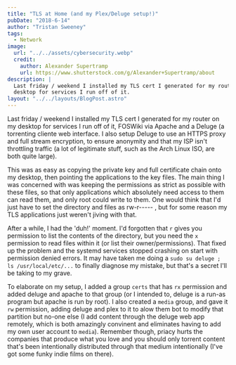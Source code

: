 ```yaml
---
title: "TLS at Home (and my Plex/Deluge setup!)"
pubDate: "2018-6-14"
author: "Tristan Sweeney"
tags:
  - Network
image:
  url: "../../assets/cybersecurity.webp"
  credit:
    author: Alexander Supertramp
    url: https://www.shutterstock.com/g/Alexander+Supertramp/about
description: |
  Last friday / weekend I installed my TLS cert I generated for my router on my
  desktop for services I run off of it.
layout: "../../layouts/BlogPost.astro"
---
```


Last friday / weekend I installed my TLS cert I generated for my router on my desktop for services I run off of it, FOSWiki via Apache and a Deluge (a torrenting cliente web interface. I also setup Deluge to use an HTTPS proxy and full stream encryption, to ensure anonymity and that my ISP isn't throttling traffic (a lot of legitimate stuff, such as the Arch Linux ISO, are both quite large).

This was as easy as copying the private key and full certificate chain onto my desktop, then pointing the applications to the key files. The main thing I was concerned with was keeping the permissions as strict as possible with these files, so that only applications which absolutely need access to them can read them, and only root could write to them. One would think that I'd just have to set the directory and files as rw-r----- , but for some reason my TLS applications just weren't jiving with that.

After a while, I had the 'duh!' moment. I'd forgotten that `r` gives you permission to list the contents of the directory, but you need the `x` permission to read files within it (or list their owner/permissions). That fixed up the problem and the systemd services stopped crashing on start with permission denied errors. It may have taken me doing a `sudo su deluge ; ls /usr/local/etc/...` to finally diagnose my mistake, but that's a secret I'll be taking to my grave.

To elaborate on my setup, I added a group `certs` that has `rx` permission and added deluge and apache to that group (or I intended to, deluge is a run-as program but apache is run by root). I also created a `media` group, and gave it `rw` permission, adding deluge and plex to it to alow them bot to modify that partition but no-one else (I add content through the deluge web app remotely, which is both amazingly convinent and eliminates having to add my own user account to `media`). Remember though, priacy hurts the companies that produce what you love and you should only torrent content that's been intentionally distributed through that medium intentionally (I've got some funky indie films on there).
